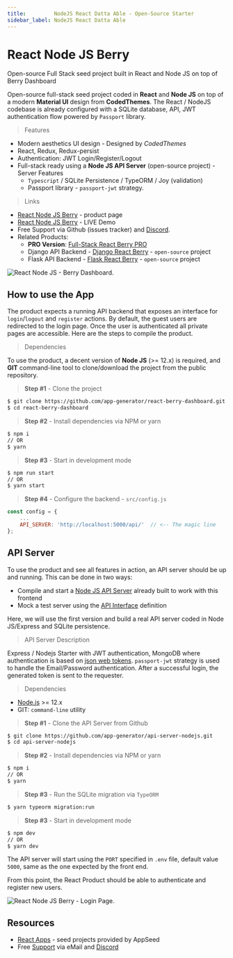 ```yaml
---
title:         NodeJS React Datta Able - Open-Source Starter
sidebar_label: NodeJS React Datta Able
---
```


# React Node JS Berry

<SubHeading> Open-source Full Stack seed project built in React and Node JS on top of Berry Dashboard </SubHeading>

Open-source full-stack seed project coded in **React** and **Node JS** on top of a modern **Material UI** design from **CodedThemes**. The React / NodeJS codebase is already configured with a SQLite database, API, JWT authentication flow powered by `Passport` library.

> Features

- Modern aesthetics UI design - Designed by _CodedThemes_
- React, Redux, Redux-persist
- Authentication: JWT Login/Register/Logout
- Full-stack ready using a **Node JS API Server** (open-source project) - Server Features
  - `Typescript` / SQLite Persistence / TypeORM / Joy (validation)
  - Passport library - `passport-jwt` strategy.

> Links

- [React Node JS Berry](https://appseed.us/product/react-node-js-berry-dashboard) - product page
- [React Node JS Berry](https://react-node-js-berry-dashboard.appseed-srv1.com/) - LIVE Demo
- Free Support via Github (issues tracker) and [Discord](https://discord.gg/fZC6hup).
- Related Products:
  - **PRO Version**: [Full-Stack React Berry PRO](https://appseed.us/full-stack/react-berry-dashboard)
  - Django API Backend - [Django React Berry](https://appseed.us/product/django-react-berry-dashboard) - `open-source` project
  - Flask API Backend - [Flask React Berry](https://appseed.us/product/flask-react-berry-dashboard) - `open-source` project

![React Node JS - Berry Dashboard.](../../../static/assets/react-node-js-berry-dashboard.png)

## How to use the App

The product expects a running API backend that exposes an interface for `login`/`logout` and `register` actions. By default, the guest users are redirected to the login page. Once the user is authenticated all private pages are accessible. Here are the steps to compile the product.

> Dependencies

To use the product, a decent version of **Node JS** (>= 12.x) is required, and **GIT** command-line tool to clone/download the project from the public repository.

> **Step #1** - Clone the project

```bash
$ git clone https://github.com/app-generator/react-berry-dashboard.git
$ cd react-berry-dashboard
```

> **Step #2** - Install dependencies via NPM or yarn

```bash
$ npm i
// OR
$ yarn
```

> **Step #3** - Start in development mode

```bash
$ npm run start
// OR
$ yarn start
```

> **Step #4** - Configure the backend - `src/config.js`

```javascript
const config = {
    ...
    API_SERVER: 'http://localhost:5000/api/'  // <-- The magic line
};
```

## API Server

To use the product and see all features in action, an API server should be up and running. This can be done in two ways:

- Compile and start a [Node JS API Server](https://github.com/app-generator/api-server-nodejs) already built to work with this frontend
- Mock a test server using the [API Interface](https://github.com/app-generator/api-server-nodejs/blob/master/media/api.postman_collection.json) definition

Here, we will use the first version and build a real API server coded in Node JS/Express and SQLite persistence.

> API Server Description

Express / Nodejs Starter with JWT authentication, MongoDB where authentication is based on [json web tokens](https://jwt.io/). `passport-jwt` strategy is used to handle the Email/Password authentication. After a successful login, the generated token is sent to the requester.

> Dependencies

- [Node.js](https://nodejs.org/) >= 12.x
- GIT: `command-line` utility

> **Step #1** - Clone the API Server from Github

```bash
$ git clone https://github.com/app-generator/api-server-nodejs.git
$ cd api-server-nodejs
```

> **Step #2** - Install dependencies via NPM or yarn

```bash
$ npm i
// OR
$ yarn
```

> **Step #3** - Run the SQLite migration via `TypeORM`

```bash
$ yarn typeorm migration:run
```

> **Step #3** - Start in development mode

```bash
$ npm dev
// OR
$ yarn dev
```

The API server will start using the `PORT` specified in `.env` file, default value `5000`, same as the one expected by the front end.

From this point, the React Product should be able to authenticate and register new users.

![React Node JS Berry - Login Page.](../../../static/assets/react-dashboard-berry-login.jpg)

## Resources

- [React Apps](https://appseed.us/apps/react) - seed projects provided by AppSeed
- Free [Support](https://appseed.us/support) via eMail and [Discord](https://discord.gg/fZC6hup)
